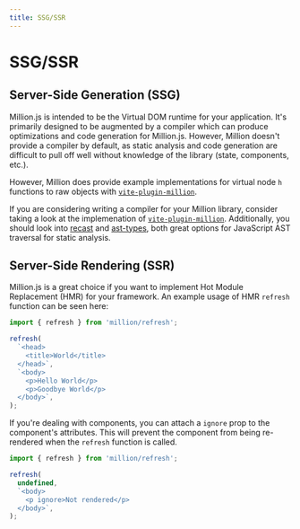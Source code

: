 ```yaml
---
title: SSG/SSR
---
```


# SSG/SSR

## Server-Side Generation (SSG)

Million.js is intended to be the Virtual DOM runtime for your application. It's primarily designed to be augmented by a compiler which can produce optimizations and code generation for Million.js. However, Million doesn't provide a compiler by default, as static analysis and code generation are difficult to pull off well without knowledge of the library (state, components, etc.).

However, Million does provide example implementations for virtual node `h` functions to raw objects with [`vite-plugin-million`](https://github.com/aidenybai/vite-plugin-million).

If you are considering writing a compiler for your Million library, consider taking a look at the implemenation of [`vite-plugin-million`](https://github.com/aidenybai/vite-plugin-million). Additionally, you should look into [recast](https://github.com/benjamn/recast) and [ast-types](https://github.com/benjamn/ast-types), both great options for JavaScript AST traversal for static analysis.

## Server-Side Rendering (SSR)

Million.js is a great choice if you want to implement Hot Module Replacement (HMR) for your framework. An example usage of HMR `refresh` function can be seen here:

```js
import { refresh } from 'million/refresh';

refresh(
  `<head>
    <title>World</title>
  </head>`,
  `<body>
    <p>Hello World</p>
    <p>Goodbye World</p>
  </body>`,
);
```

If you're dealing with components, you can attach a `ignore` prop to the component's attributes. This will prevent the component from being re-rendered when the `refresh` function is called.

```js
import { refresh } from 'million/refresh';

refresh(
  undefined,
  `<body>
    <p ignore>Not rendered</p>
  </body>`,
);
```

